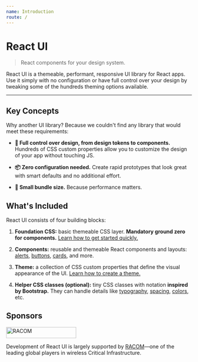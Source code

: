 ```yaml
---
name: Introduction
route: /
---
```


# React UI


> React components for your design system.

React UI is a themeable, performant, responsive UI library for React apps.
Use it simply with no configuration or have full control over your design by
tweaking some of the hundreds theming options available.

<Version />

---

## Key Concepts

Why another UI library? Because we couldn't find any library that would meet
these requirements:

- **🎨 Full control over design, from design tokens to components.** Hundreds of
  CSS custom properties allow you to customize the design of your app without
  touching JS.

- **📦 Zero configuration needed.** Create rapid prototypes that look great with
  smart defaults and no additional effort.

- **🚀 Small bundle size.** Because performance matters.

## What's Included

React UI consists of four building blocks:

1. **Foundation CSS:** basic themeable CSS layer. **Mandatory ground zero for
   components.**
   [Learn how to get started quickly.](/getting-started/installation)

2. **Components:** reusable and themeable React components and layouts:
   [alerts](/components/alert), [buttons](/components/button),
   [cards](/components/card), and more.

3. **Theme:** a collection of CSS custom properties that define the visual
   appearance of the UI.
   [Learn how to create a theme.](/customize/theming/overview)

4. **Helper CSS classes (optional):** tiny CSS classes with notation
   **inspired by Bootstrap.** They can handle details like
   [typography](/css-helpers/typography), [spacing](/css-helpers/spacing),
   [colors](/css-helpers/colors), etc.

## Sponsors

<a href="https://www.racom.eu" target="_blank" rel="noopener noreferrer">
  <img
    src="/public/racom.svg"
    width="190"
    height="30"
    className="mt-5 mb-6"
    alt="RACOM"
  />
</a>

Development of React UI is largely supported by
[RACOM](https://www.racom.eu)—one of the leading global players in wireless
Critical Infrastructure.
